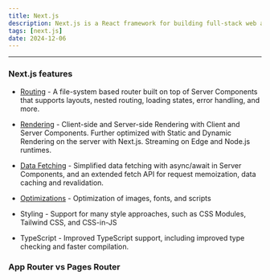 ```yaml
---
title: Next.js
description: Next.js is a React framework for building full-stack web applications.
tags: [next.js]
date: 2024-12-06
---
```


---

### Next.js features

- [Routing](/docs/next/routing) - A file-system based router built on top of Server Components that supports layouts, nested routing, loading states, error handling, and more.

- [Rendering](/docs/next/rendering) - Client-side and Server-side Rendering with Client and Server Components. Further optimized with Static and Dynamic Rendering on the server with Next.js. Streaming on Edge and Node.js runtimes.

- [Data Fetching](/docs/next/fetching) - Simplified data fetching with async/await in Server Components, and an extended fetch API for request memoization, data caching and revalidation.

- [Optimizations](/docs/next/optimizations) - Optimization of images, fonts, and scripts

- Styling - Support for many style approaches, such as CSS Modules, Tailwind CSS, and CSS-in-JS

- TypeScript - Improved TypeScript support, including improved type checking and faster compilation.

### App Router vs Pages Router

